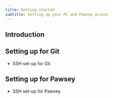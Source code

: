 ```yaml
---
title: Getting started
subtitle: Setting up your PC and Pawsey access
---
```


## Introduction

## Setting up for Git

- SSH set-up for Git

## Setting up for Pawsey

- SSH set-up for Pawsey
